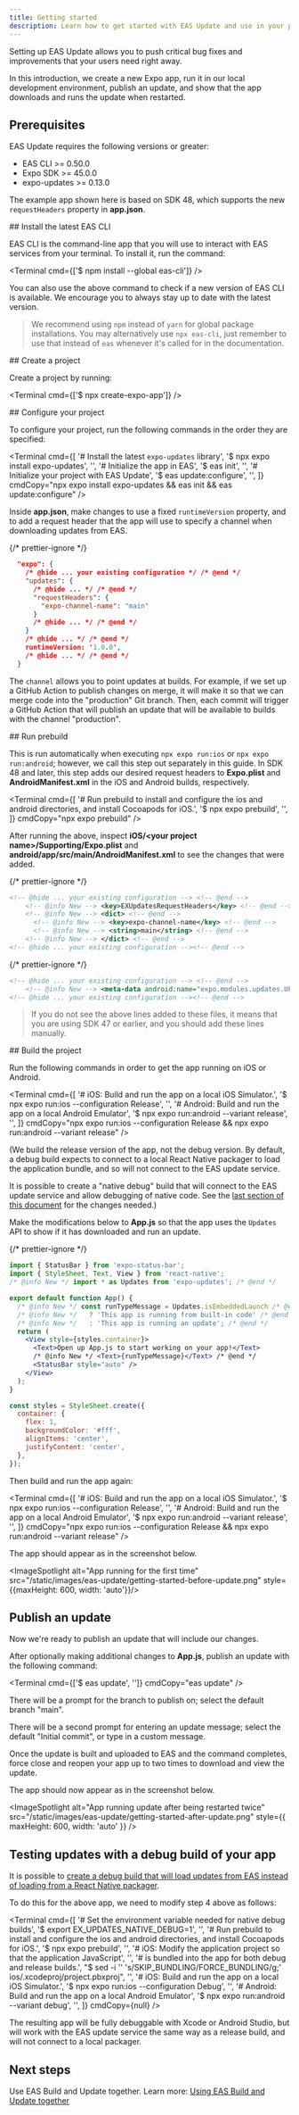 ```yaml
---
title: Getting started
description: Learn how to get started with EAS Update and use in your project.
---
```



Setting up EAS Update allows you to push critical bug fixes and improvements that your users need right away.

In this introduction, we create a new Expo app, run it in our local development environment, publish an update, and show that the app downloads and runs the update when restarted.

## Prerequisites

EAS Update requires the following versions or greater:

- EAS CLI >= 0.50.0
- Expo SDK >= 45.0.0
- expo-updates >= 0.13.0

The example app shown here is based on SDK 48, which supports the new `requestHeaders` property in **app.json**.

<Step label="1">
## Install the latest EAS CLI

EAS CLI is the command-line app that you will use to interact with EAS services from your terminal. To install it, run the command:

<Terminal cmd={['$ npm install --global eas-cli']} />

You can also use the above command to check if a new version of EAS CLI is available. We encourage you to always stay up to date with the latest version.

> We recommend using `npm` instead of `yarn` for global package installations. You may alternatively use `npx eas-cli`, just remember to use that instead of `eas` whenever it's called for in the documentation.

</Step>

<Step label="2">
## Create a project

Create a project by running:

<Terminal cmd={['$ npx create-expo-app']} />
</Step>

<Step label="3">
## Configure your project

To configure your project, run the following commands in the order they are specified:

<Terminal
  cmd={[
    '# Install the latest `expo-updates` library',
    '$ npx expo install expo-updates',
    '',
    '# Initialize the app in EAS',
    '$ eas init',
    '',
    '# Initialize your project with EAS Update',
    '$ eas update:configure',
    '',
  ]}
  cmdCopy="npx expo install expo-updates && eas init && eas update:configure"
/>

Inside **app.json**, make changes to use a fixed `runtimeVersion` property, and to add a request header that the app will use to specify a channel when downloading updates from EAS.

{/* prettier-ignore */}
```json app.json
  "expo": {
    /* @hide ... your existing configuration */ /* @end */
    "updates": {
      /* @hide ... */ /* @end */
      "requestHeaders": {
        "expo-channel-name": "main"
      }
      /* @hide ... */ /* @end */
    }
    /* @hide ... */ /* @end */
    runtimeVersion: '1.0.0',
    /* @hide ... */ /* @end */
  }
```

The `channel` allows you to point updates at builds. For example, if we set up a GitHub Action to publish changes on merge, it will make it so that we can merge code into the "production" Git branch. Then, each commit will trigger a GitHub Action that will publish an update that will be available to builds with the channel "production".

</Step>

<Step label="4">
## Run prebuild

This is run automatically when executing `npx expo run:ios` or `npx expo run:android`; however, we call this step out separately in this guide. In SDK 48 and later, this step adds our desired request headers to **Expo.plist** and **AndroidManifest.xml** in the iOS and Android builds, respectively.

<Terminal
  cmd={[
    '# Run prebuild to install and configure the ios and android directories, and install Cocoapods for iOS.',
    '$ npx expo prebuild',
    '',
  ]}
  cmdCopy="npx expo prebuild"
/>

After running the above, inspect **iOS/&lt;your project name&gt;/Supporting/Expo.plist** and **android/app/src/main/AndroidManifest.xml** to see the changes that were added.

{/* prettier-ignore */}
```xml Expo.plist
<!-- @hide ... your existing configuration --> <!-- @end -->
    <!-- @info New --> <key>EXUpdatesRequestHeaders</key> <!-- @end -->
    <!-- @info New --> <dict> <!-- @end -->
      <!-- @info New --> <key>expo-channel-name</key> <!-- @end -->
      <!-- @info New --> <string>main</string> <!-- @end -->
    <!-- @info New --> </dict> <!-- @end -->
<!-- @hide ... your existing configuration --><!-- @end -->
```

{/* prettier-ignore */}
```xml AndroidManifest.xml
<!-- @hide ... your existing configuration --> <!-- @end -->
    <!-- @info New --> <meta-data android:name="expo.modules.updates.UPDATES_CONFIGURATION_REQUEST_HEADERS_KEY" android:value="{&quot;expo-channel-name&quot;:&quot;main&quot;}"/> <!-- @end -->
<!-- @hide ... your existing configuration --><!-- @end -->
```

> If you do not see the above lines added to these files, it means that you are using SDK 47 or earlier, and you should add these lines manually.

</Step>

<Step label="5">
## Build the project

Run the following commands in order to get the app running on iOS or Android.

<Terminal
  cmd={[
    '# iOS: Build and run the app on a local iOS Simulator.',
    '$ npx expo run:ios --configuration Release',
    '',
    '# Android: Build and run the app on a local Android Emulator',
    '$ npx expo run:android --variant release',
    '',
  ]}
  cmdCopy="npx expo run:ios --configuration Release && npx expo run:android --variant release"
/>

(We build the release version of the app, not the debug version. By default, a debug build expects to connect to a local React Native packager to load the application bundle, and so will not connect to the EAS update service.

It is possible to create a "native debug" build that will connect to the EAS update service and allow debugging of native code. See the [last section of this document](/eas-update/getting-started/#testing-updates-with-a-debug-build-of-your-app) for the changes needed.)

</Step>

<Step label="6">

Make the modifications below to **App.js** so that the app uses the `Updates` API to show if it has downloaded and run an update.

{/* prettier-ignore */}
``` jsx App.js
import { StatusBar } from 'expo-status-bar';
import { StyleSheet, Text, View } from 'react-native';
/* @info New */ import * as Updates from 'expo-updates'; /* @end */

export default function App() {
  /* @info New */ const runTypeMessage = Updates.isEmbeddedLaunch /* @end */
  /* @info New */   ? 'This app is running from built-in code' /* @end */
  /* @info New */   : 'This app is running an update'; /* @end */
  return (
    <View style={styles.container}>
      <Text>Open up App.js to start working on your app!</Text>
      /* @info New */ <Text>{runTypeMessage}</Text> /* @end */
      <StatusBar style="auto" />
    </View>
  );
}

const styles = StyleSheet.create({
  container: {
    flex: 1,
    backgroundColor: '#fff',
    alignItems: 'center',
    justifyContent: 'center',
  },
});
```

Then build and run the app again:

<Terminal
  cmd={[
    '# iOS: Build and run the app on a local iOS Simulator.',
    '$ npx expo run:ios --configuration Release',
    '',
    '# Android: Build and run the app on a local Android Emulator',
    '$ npx expo run:android --variant release',
    '',
  ]}
  cmdCopy="npx expo run:ios --configuration Release && npx expo run:android --variant release"
/>

The app should appear as in the screenshot below.

<ImageSpotlight
  alt="App running for the first time"
  src="/static/images/eas-update/getting-started-before-update.png"
  style={{maxHeight: 600, width: 'auto'}}/>
</Step>

<Step label="7">

## Publish an update

Now we're ready to publish an update that will include our changes.

After optionally making additional changes to **App.js**, publish an update with the following command:

<Terminal cmd={['$ eas update', '']} cmdCopy="eas update" />

There will be a prompt for the branch to publish on; select the default branch "main".

There will be a second prompt for entering an update message; select the default "Initial commit", or type in a custom message.

Once the update is built and uploaded to EAS and the command completes, force close and reopen your app up to two times to download and view the update.

The app should now appear as in the screenshot below.

<ImageSpotlight
  alt="App running update after being restarted twice"
  src="/static/images/eas-update/getting-started-after-update.png"
  style={{ maxHeight: 600, width: 'auto' }}
/>

</Step>

## Testing updates with a debug build of your app

It is possible to [create a debug build that will load updates from EAS instead of loading from a React Native packager](/eas-update/debug-updates/#debugging-of-native-code-while-loading-the-app-through-expo-updates).

To do this for the above app, we need to modify step 4 above as follows:

<Terminal
  cmd={[
    '# Set the environment variable needed for native debug builds',
    '$ export EX_UPDATES_NATIVE_DEBUG=1',
    '',
    '# Run prebuild to install and configure the ios and android directories, and install Cocoapods for iOS.',
    '$ npx expo prebuild',
    '',
    '# iOS: Modify the application project so that the application JavaScript',
    '',
    '# is bundled into the app for both debug and release builds.',
    "$ sed -i '' 's/SKIP_BUNDLING/FORCE_BUNDLING/g;' ios/<project name>.xcodeproj/project.pbxproj",
    '',
    '# iOS: Build and run the app on a local iOS Simulator.',
    '$ npx expo run:ios --configuration Debug',
    '',
    '# Android: Build and run the app on a local Android Emulator',
    '$ npx expo run:android --variant debug',
    '',
  ]}
  cmdCopy={null}
/>

The resulting app will be fully debuggable with Xcode or Android Studio, but will work with the EAS update service the same way as a release build, and will not connect to a local packager.

## Next steps

Use EAS Build and Update together. Learn more: [Using EAS Build and Update together](/eas-update/build-and-update)
